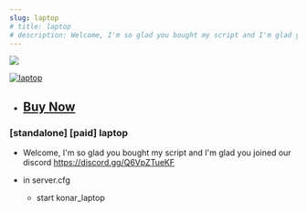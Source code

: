 ```yaml
---
slug: laptop
# title: laptop
# description: Welcome, I'm so glad you bought my script and I'm glad you joined our discord https://discord.gg/Q6VpZTueKF
---
```

![](https://media.discordapp.net/attachments/923389102890549278/1154576625665585202/laptop.PNG)


[![laptop](https://markdown-videos-api.jorgenkh.no/url?url=https%3A%2F%2Fyoutu.be%2F9Z1gfNT1nLc)](https://youtu.be/9Z1gfNT1nLc)

* ## <a href="https://egyptstudio.tebex.io/package/5003095" target="_blank">Buy Now</a>
### [standalone] [paid] laptop
* Welcome, I'm so glad you bought my script and I'm glad you joined our discord https://discord.gg/Q6VpZTueKF

* in server.cfg 
    * start konar_laptop
    
